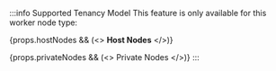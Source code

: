 :::info Supported Tenancy Model
This feature is only available for this worker node type:

{props.hostNodes && (<> 
<b>Host Nodes</b>
</>)}

{props.privateNodes && (<> 
Private Nodes
</>)}
:::
